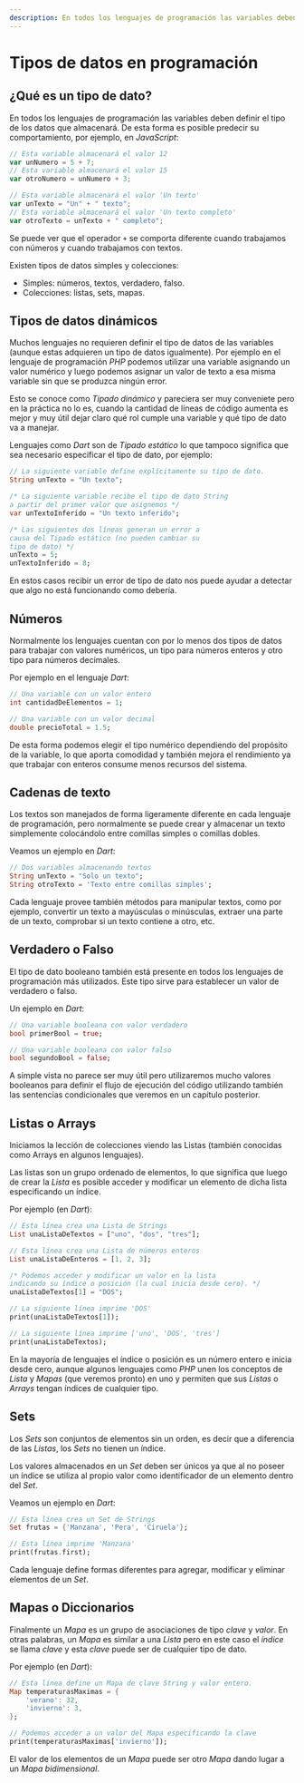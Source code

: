 ```yaml
---
description: En todos los lenguajes de programación las variables deben definir el tipo de los datos que almacenará.
---
```

# Tipos de datos en programación

## ¿Qué es un tipo de dato?

En todos los lenguajes de programación las variables deben definir el tipo de los datos que almacenará. De esta forma es posible predecir su comportamiento, por ejemplo, en *JavaScript*:

```javascript filename="JavaScript"
// Esta variable almacenará el valor 12
var unNumero = 5 + 7;
// Esta variable almacenará el valor 15
var otroNumero = unNumero + 3;

// Esta variable almacenará el valor 'Un texto'
var unTexto = "Un" + " texto";
// Esta variable almacenará el valor 'Un texto completo'
var otroTexto = unTexto + " completo";
```

Se puede ver que el operador `+` se comporta diferente cuando trabajamos con números y cuando trabajamos con textos.

Existen tipos de datos simples y colecciones:

- Simples: números, textos, verdadero, falso.
- Colecciones: listas, sets, mapas.

## Tipos de datos dinámicos

Muchos lenguajes no requieren definir el tipo de datos de las variables (aunque estas adquieren un tipo de datos igualmente). Por ejemplo en el lenguaje de programación *PHP* podemos utilizar una variable asignando un valor numérico y luego podemos asignar un valor de texto a esa misma variable sin que se produzca ningún error. 

Esto se conoce como *Tipado dinámico* y pareciera ser muy conveniete pero en la práctica no lo es, cuando la cantidad de líneas de código aumenta es mejor y muy útil dejar claro qué rol cumple una variable y qué tipo de dato va a manejar.

Lenguajes como *Dart* son de *Tipado estático* lo que tampoco significa que sea necesario especificar el tipo de dato, por ejemplo:

```dart filename="Dart"
// La siguiente variable define explícitamente su tipo de dato.
String unTexto = "Un texto";

/* La siguiente variable recibe el tipo de dato String
a partir del primer valor que asignemos */
var unTextoInferido = "Un texto inferido";

/* Las siguientes dos líneas generan un error a
causa del Tipado estático (no pueden cambiar su
tipo de dato) */
unTexto = 5;
unTextoInferido = 8;
```

En estos casos recibir un error de tipo de dato nos puede ayudar a detectar que algo no está funcionando como debería.

## Números

Normalmente los lenguajes cuentan con por lo menos dos tipos de datos para trabajar con valores numéricos, un tipo para números enteros y otro tipo para números decimales.

Por ejemplo en el lenguaje *Dart*:

```dart filename="Dart"
// Una variable con un valor entero
int cantidadDeElementos = 1;

// Una variable con un valor decimal
double precioTotal = 1.5;
```

De esta forma podemos elegir el tipo numérico dependiendo del propósito de la variable, lo que aporta comodidad y también mejora el rendimiento ya que trabajar con enteros consume menos recursos del sistema.

## Cadenas de texto

Los textos son manejados de forma ligeramente diferente en cada lenguaje de programación, pero normalmente se puede crear y almacenar un texto simplemente colocándolo entre comillas simples o comillas dobles.

Veamos un ejemplo en *Dart*:

```dart filename="Dart"
// Dos variables almacenando textos
String unTexto = "Solo un texto";
String otroTexto = 'Texto entre comillas simples';
```

Cada lenguaje provee también métodos para manipular textos, como por ejemplo, convertir un texto a mayúsculas o minúsculas, extraer una parte de un texto, comprobar si un texto contiene a otro, etc.

## Verdadero o Falso

El tipo de dato booleano también está presente en todos los lenguajes de programación más utilizados. Este tipo sirve para establecer un valor de verdadero o falso.

Un ejemplo en *Dart*:

```dart filename="Dart"
// Una variable booleana con valor verdadero
bool primerBool = true;

// Una variable booleana con valor falso
bool segundoBool = false;
```

A simple vista no parece ser muy útil pero utilizaremos mucho valores booleanos para definir el flujo de ejecución del código utilizando también las sentencias condicionales que veremos en un capítulo posterior.

## Listas o Arrays

Iniciamos la lección de colecciones viendo las Listas (también conocidas como Arrays en algunos lenguajes).

Las listas son un grupo ordenado de elementos, lo que significa que luego de crear la *Lista*  es posible acceder y modificar un elemento de dicha lista especificando un índice.

Por ejemplo (en *Dart*):

```dart filename="Dart"
// Esta línea crea una Lista de Strings
List unaListaDeTextos = ["uno", "dos", "tres"];

// Esta línea crea una Lista de números enteros
List unaListaDeEnteros = [1, 2, 3];

/* Podemos acceder y modificar un valor en la lista 
indicando su índice o posición (la cual inicia desde cero). */
unaListaDeTextos[1] = "DOS";

// La siguiente línea imprime 'DOS'
print(unaListaDeTextos[1]);

// La siguiente línea imprime ['uno', 'DOS', 'tres']
print(unaListaDeTextos);
```

En la mayoría de lenguajes el índice o posición es un número entero e inicia desde cero, aunque algunos lenguajes como *PHP* unen los conceptos de *Lista* y *Mapas* (que veremos pronto) en uno y permiten que sus *Listas* o *Arrays* tengan índices de cualquier tipo.

## Sets

Los *Sets* son conjuntos de elementos sin un orden, es decir que a diferencia de las *Listas*, los *Sets* no tienen un índice.

Los valores almacenados en un *Set* deben ser únicos ya que al no poseer un índice se utiliza al propio valor como identificador de un elemento dentro del *Set*.

Veamos un ejemplo en *Dart*:

```dart filename="Dart"
// Esta línea crea un Set de Strings
Set frutas = {'Manzana', 'Pera', 'Ciruela'};

// Esta línea imprime 'Manzana'
print(frutas.first);
```

Cada lenguaje define formas diferentes para agregar, modificar y eliminar elementos de un *Set*.

## Mapas o Diccionarios

Finalmente un *Mapa* es un grupo de asociaciones de tipo *clave* y *valor*. En otras palabras, un *Mapa* es similar a una *Lista* pero en este caso el *índice* se llama *clave* y esta *clave* puede ser de cualquier tipo de dato.

Por ejemplo (en *Dart*):

```dart filename="Dart"
// Esta línea define un Mapa de clave String y valor entero.
Map temperaturasMaximas = {
    'verano': 32,
    'invierno': 3,
};

// Podemos acceder a un valor del Mapa especificando la clave
print(temperaturasMaximas['invierno']);
```

El valor de los elementos de un *Mapa* puede ser otro *Mapa* dando lugar a un *Mapa bidimensional*.
